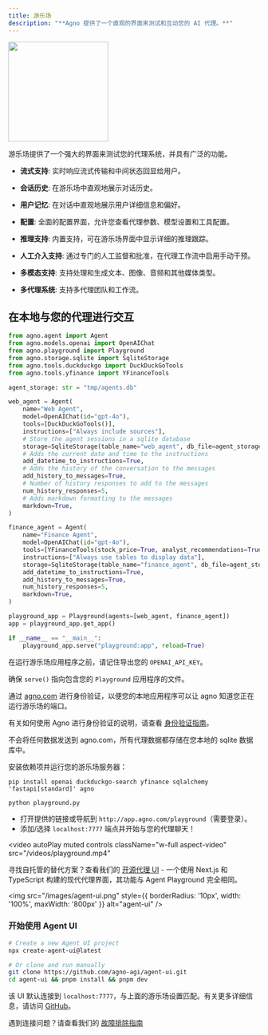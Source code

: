 ```yaml
---
title: 游乐场
description: "**Agno 提供了一个直观的界面来测试和互动您的 AI 代理。**"
---
```



<Frame caption="Agno 平台 - 游乐场">
  <img
    height="200"
    src="/images/playground.png"
    style={{ borderRadius: '8px' }}
  />
</Frame>


游乐场提供了一个强大的界面来测试您的代理系统，并具有广泛的功能。

- **流式支持**: 实时响应流式传输和中间状态回显给用户。

- **会话历史**: 在游乐场中直观地展示对话历史。

- **用户记忆**: 在对话中直观地展示用户详细信息和偏好。

- **配置**: 全面的配置界面，允许您查看代理参数、模型设置和工具配置。

- **推理支持**: 内置支持，可在游乐场界面中显示详细的推理跟踪。

- **人工介入支持**: 通过专门的人工监督和批准，在代理工作流中启用手动干预。

- **多模态支持**: 支持处理和生成文本、图像、音频和其他媒体类型。

- **多代理系统**: 支持多代理团队和工作流。

## 在本地与您的代理进行交互

<Steps>

<Step title="创建包含示例代码的文件">



```python playground.py
from agno.agent import Agent
from agno.models.openai import OpenAIChat
from agno.playground import Playground
from agno.storage.sqlite import SqliteStorage
from agno.tools.duckduckgo import DuckDuckGoTools
from agno.tools.yfinance import YFinanceTools

agent_storage: str = "tmp/agents.db"

web_agent = Agent(
    name="Web Agent",
    model=OpenAIChat(id="gpt-4o"),
    tools=[DuckDuckGoTools()],
    instructions=["Always include sources"],
    # Store the agent sessions in a sqlite database
    storage=SqliteStorage(table_name="web_agent", db_file=agent_storage),
    # Adds the current date and time to the instructions
    add_datetime_to_instructions=True,
    # Adds the history of the conversation to the messages
    add_history_to_messages=True,
    # Number of history responses to add to the messages
    num_history_responses=5,
    # Adds markdown formatting to the messages
    markdown=True,
)

finance_agent = Agent(
    name="Finance Agent",
    model=OpenAIChat(id="gpt-4o"),
    tools=[YFinanceTools(stock_price=True, analyst_recommendations=True, company_info=True, company_news=True)],
    instructions=["Always use tables to display data"],
    storage=SqliteStorage(table_name="finance_agent", db_file=agent_storage),
    add_datetime_to_instructions=True,
    add_history_to_messages=True,
    num_history_responses=5,
    markdown=True,
)

playground_app = Playground(agents=[web_agent, finance_agent])
app = playground_app.get_app()

if __name__ == "__main__":
    playground_app.serve("playground:app", reload=True)
```

在运行游乐场应用程序之前，请记住导出您的 `OPENAI_API_KEY`。

<Tip>确保 `serve()` 指向包含您的 `Playground` 应用程序的文件。</Tip>

</Step>

<Step title="使用 Agno 进行身份验证">

通过 [agno.com](https://app.agno.com) 进行身份验证，以便您的本地应用程序可以让 agno 知道您正在运行游乐场的端口。

有关如何使用 Agno 进行身份验证的说明，请查看 [身份验证指南](how-to/authentication)。

<Note>
不会将任何数据发送到 agno.com，所有代理数据都存储在您本地的 sqlite 数据库中。
</Note>



</Step>

<Step title="运行游乐场服务器">

安装依赖项并运行您的游乐场服务器：

```shell
pip install openai duckduckgo-search yfinance sqlalchemy 'fastapi[standard]' agno

python playground.py
```

</Step>

<Step title="查看游乐场">

- 打开提供的链接或导航到 `http://app.agno.com/playground`（需要登录）。
- 添加/选择 `localhost:7777` 端点并开始与您的代理聊天！

<video
  autoPlay
  muted
  controls
  className="w-full aspect-video"
  src="/videos/playground.mp4"
></video>

</Step>

</Steps>
<Accordion title="寻找自托管的替代方案？">

寻找自托管的替代方案？查看我们的 [开源代理 UI](https://github.com/agno-agi/agent-ui) - 一个使用 Next.js 和 TypeScript 构建的现代代理界面，其功能与 Agent Playground 完全相同。

<img
  src="/images/agent-ui.png"
  style={{ borderRadius: '10px', width: '100%', maxWidth: '800px' }}
  alt="agent-ui"
/>

### 开始使用 Agent UI

```bash
# Create a new Agent UI project
npx create-agent-ui@latest

# Or clone and run manually
git clone https://github.com/agno-agi/agent-ui.git
cd agent-ui && pnpm install && pnpm dev
```

该 UI 默认连接到 `localhost:7777`，与上面的游乐场设置匹配。有关更多详细信息，请访问 [GitHub](https://github.com/agno-agi/agent-ui)。

</Accordion>

<Info>遇到连接问题？请查看我们的 [故障排除指南](/faq/playground-connection)</Info>